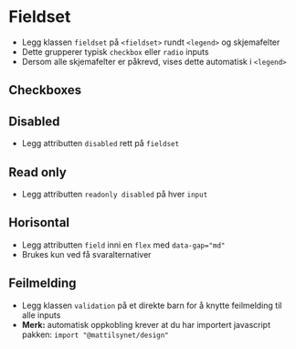 
<Meta of={stories} />

# Fieldset

- Legg klassen `fieldset` på `<fieldset>` rundt `<legend>` og skjemafelter
- Dette grupperer typisk `checkbox` eller `radio` inputs
- Dersom alle skjemafelter er påkrevd, vises dette automatisk i `<legend>`
<Canvas of={stories.Radios} />

## Checkboxes
<Canvas of={stories.Checkboxes} />

## Disabled
- Legg attributten `disabled` rett på `fieldset`
<Canvas of={stories.Disabled} />

## Read only
- Legg attributten `readonly disabled` på hver `input`
<Canvas of={stories.ReadOnly} />

## Horisontal
- Legg attributten `field` inni en `flex` med `data-gap="md"`
- Brukes kun ved få svaralternativer
<Canvas of={stories.Horizontal} />

## Feilmelding
- Legg klassen `validation` på et direkte barn for å knytte feilmelding til alle inputs
- **Merk:** automatisk oppkobling krever at du har importert javascript pakken: `import "@mattilsynet/design"`
<Canvas of={stories.WithValidation} />